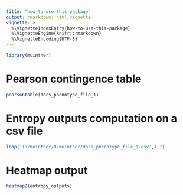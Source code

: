 ```yaml
---
title: "how-to-use-this-package"
output: rmarkdown::html_vignette
vignette: >
  %\VignetteIndexEntry{how-to-use-this-package}
  %\VignetteEngine{knitr::rmarkdown}
  %\VignetteEncoding{UTF-8}
---
```



```r
library(muinther)
```
# Pearson contingence table
```r
pearsontable(docs_phenotype_file_1)
```
# Entropy outputs computation on a csv file
```r
loop('I:/muinther/R/muinther/docs_phenotype_file_1.csv',1,7)
```
# Heatmap output
```r
heatmap2(entropy_outputs)
```
